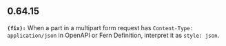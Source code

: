 ## 0.64.15
**`(fix):`** When a part in a multipart form request has `Content-Type: application/json` in OpenAPI or Fern Definition, interpret it as `style: json`.



